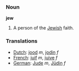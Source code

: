 ===Noun===

'''jew'''

#A person of the [[Jewish]] faith.

=== Translations ===
*[[Dutch]]: [[jood]] ''m'', [[jodin]] ''f''
*[[French]]: [[juif]] ''m'', [[juive]] ''f''
*[[German]]: [[Jude]] ''m'', [[Jüdin]] ''f''
